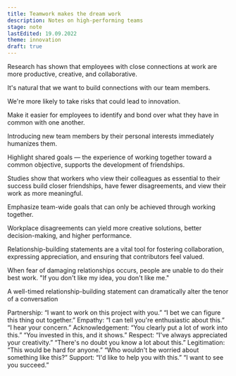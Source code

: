 ```yaml
---
title: Teamwork makes the dream work
description: Notes on high-performing teams
stage: note
lastEdited: 19.09.2022
theme: innovation
draft: true
---
```



Research has shown that employees with close connections at work are more productive, creative, and collaborative.

It's natural that we want to build connections with our team members.

We're more likely to take risks that could lead to innovation.

Make it easier for employees to identify and bond over what they have in common with one another.

Introducing new team members by their personal interests immediately humanizes them.

Highlight shared goals — the experience of working together toward a common objective, supports the development of friendships.

Studies show that workers who view their colleagues as essential to their success build closer friendships, have fewer disagreements, and view their work as more meaningful.

Emphasize team-wide goals that can only be achieved through working together.

Workplace disagreements can yield more creative solutions, better decision-making, and higher performance.

Relationship-building statements are a vital tool for fostering collaboration, expressing appreciation, and ensuring that contributors feel valued.

When fear of damaging relationships occurs, people are unable to do their best work. "If you don't like my idea, you don't like me."

A well-timed relationship-building statement can dramatically alter the tenor of a conversation

Partnership:
“I want to work on this project with you.”
“I bet we can figure this thing out together.”
Empathy:
“I can tell you're enthusiastic about this.”
“I hear your concern.”
Acknowledgement:
“You clearly put a lot of work into this.”
“You invested in this, and it shows.”
Respect:
“I've always appreciated your creativity.”
“There's no doubt you know a lot about this.”
Legitimation:
“This would be hard for anyone.”
“Who wouldn't be worried about something like this?”
Support:
“I'd like to help you with this.”
“I want to see you succeed.”
